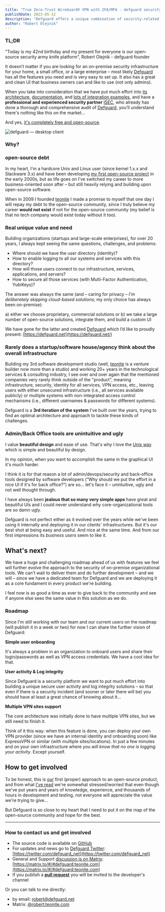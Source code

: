---
title: "True Zero-Trust WireGuard® VPN with 2FA/MFA - defguard security paltform released by teonite"
publishDate: 2023-05-12
description: "Defguard offers a unique combination of security-related functionalities from identity management (OpenID/OAuth2/LDAP) to VPN (Wireguard) to other features (Multi-Factor Authentication, Yubikey provisioning, Web3, Webhooks, etc.)."
author: "Robert Olejnik"
---

### TL;DR

"Today is my 42nd birthday and my present for everyone is our open-source security army knife platform", Robert Olejnik - defguard founder

 It doesn’t matter if you are looking for an on-premise security infrastructure for your home, a small office, or a large enterprise – most likely [Defguard](https://defguard.net/) has all the features you need and is very easy to set up. It also has a great and clean UI that business owners can and like to use (not only admins).

When you take into consideration that we have put much effort into [its architecture](https://defguard.gitbook.io/defguard/in-depth/architecture), [documentation](https://defguard.gitbook.io/defguard/), and [lots of integration examples](https://defguard.gitbook.io/defguard/features/openid-connect), and have a **professional and experienced security partner** [ISEC](https://isec.pl/), who already has done a thorough and comprehensive audit of [Defguard](https://defguard.net/), you’ll understand there's nothing like this on the market...

And yes, [it's completely free and open-source](https://github.com/DefGuard/defguard).

![defguard — desktop client](/images/blog/defguard-main-screen.png)

### Why?

### open-source debt

In my heart, I'm a hardcore Unix and Linux user (since kernel 1.x.x and Slackware 3.x) and have been developing [my first open-source project](https://sources.debian.org/src/adduser-ng/0.1.2-1.3/README) in the early 2000s, but as life goes on I’ve switched my career to more business-oriented soon after – but still heavily relying and building upon open-source software.

When in 2009 I founded [teonite](https://teonite.com/) I made a promise to myself that one day I will repay my debt to the open-source community, since I truly believe my career **would not exist** if not for the open-source community (my belief is that no tech company would exist today without it too).

### Real unique value and need

Building organizations (startups and large-scale enterprises), for over 20 years, I always kept seeing the same questions, challenges, and problems:

- Where should we have the user directory (identity)?
- How to enable logging to all our systems and services with this directory?
- How will those users connect to our infrastructure, services, applications, and servers?
- How to secure all those services (with Multi-Factor Authentication, YubiKeys)?

The answer was always the same (and – caring for privacy – *I'm deliberately skipping cloud-based solutions*; my only choice has always been on-premise):

a) either we choose proprietary, commercial solutions or
b) we take a large number of open-source solutions, integrate them, and build a custom UI

We have gone for the latter and created [Defguard](https://defguard.net/) which I’d like to proudly present: [https://defguard.net](https://defguard.net/)

### Rarely does a startup/software house/agency think about the overall infrastructure

Building my 3rd software development studio (well, [teonite](https://teonite.com/) is a venture builder now more than a studio) and working 20+ years in the technological services & consulting industry, I see over and over again that the mentioned companies very rarely think outside of the "product", meaning infrastructure, security, identity for all services, VPN access, etc., leaving users with either unsecured infrastructure (i.e., all services available publicly) or multiple systems with non-integrated access control mechanisms (i.e., different usernames & passwords for different systems).

Defguard is a **3rd iteration of the system** I've built over the years, trying to find an optimal architecture and approach to tackle these kinds of challenges.

### Admin/Back Office tools are unintuitive and ugly

I value **beautiful design** and ease of use. That's why I love the [Unix way](https://en.wikipedia.org/wiki/Unix_philosophy) which is simple and beautiful by design.

In my opinion, when you want to accomplish the same in the graphical UI it's much harder.

I think it is for that reason a lot of admin/devops/security and back-office tools designed by software developers (“Why should we put the effort in a nice UI if it's for back office?”) are so... let's face it – unintuitive, ugly and not well thought through.

I have always been **jealous that so many very simple apps** have great and beautiful UIs and I could never understand why core-organizational tools are so damn ugly.

Defguard is not perfect either as it evolved over the years while we've been using it internally and deploying it in our clients' infrastructures. But it's our best shot at being easy and useful. And nice at the same time. And from our first impressions its *business users* seem to like it.

## What's next?

We have a huge and challenging roadmap ahead of us with features we feel will further evolve the approach to the security of on-premise organizational tools. We can't wait to deliver them and do further development – and we will – since we have a dedicated team for Defguard and we are deploying it as a core fundament in every product we're building.

I feel now is as good a time as ever to give back to the community and see if anyone else sees the same value in this solution as we do.

### Roadmap

Since I'm still working with our team and our current users on the roadmap (will publish it in a week or two) for now I can share the further vision of Defguard:

**Simple user onboarding**

It's always a problem in an organization to onboard users and share their login/passwords as well as VPN access credentials. We have a cool idea for that.

**User activity & Log integrity**

Since Defguard is a security platform we want to put much effort into building a unique secure user activity and log integrity solutions – so that even if there is a security incident (and sooner or later there will be) you should have at least a great chance of knowing about it...

**Multiple VPN sites support**

The core architecture was initially done to have multiple VPN sites, but we still need to finish it.

Think of it this way: when this feature is done, you can deploy your own VPN provider (since we have an internal identity and onboarding soon) like ExpressVPN or similar (with multiple sites/locations). In just a few minutes and on your own infrastructure where you *will know that no one is logging your activity*. Except yourself.

## How to get involved

To be honest, this is [our](https://teonite.com/) first (proper) approach to an open-source product, and from what [I've read](https://un.curl.dev/people/negative) we're somewhat stressed/worried that even though we've put years and years of knowledge, experience, and thousands of hours in development and testing, not everyone will appreciate the value we're trying to give...

But Defguard is so close to my heart that I need to put it on the map of the open-source community and hope for the best.

---
### How to contact us and get involved

- The source code is available on [GitHub](https://github.com/DefGuard/)
- For updates and news go to [Defguard Twitter](https://twitter.com/defguard_net): [https://twitter.com/defguard_net](https://twitter.com/defguard_net)
- General and Support [discussion is on Matrix](https://matrix.to/#/#defguard:teonite.com): [https://matrix.to/#/#defguard:teonite.com](https://matrix.to/#/#defguard:teonite.com)
- If you publish a [**pull request**](https://github.com/DefGuard/defguard/pulls) you will be invited to the developer's channel

Or you can talk to me directly:

- by email: robert@defguard.net
- Matrix: [@robert:teonite.com](https://teonite.com/blog/defguard/@robert:teonite.com)